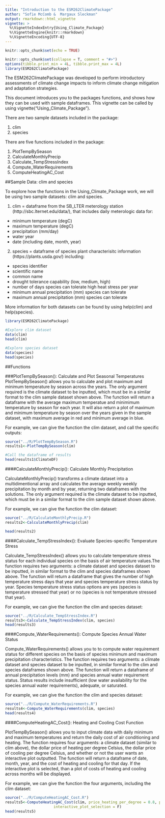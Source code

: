 ```yaml
---
title: "Introduction to the ESM262ClimatePackage"
author: "Sofie McComb &  Margaux Sleckman"
output: rmarkdown::html_vignette
vignette: >
  %\VignetteIndexEntry{Using_Climate_Package}
  %\VignetteEngine{knitr::rmarkdown}
  %\VignetteEncoding{UTF-8}
---
```


```r
knitr::opts_chunk$set(echo = TRUE)
```


```r
knitr::opts_chunk$set(collapse = T, comment = "#>")
options(tibble.print_min = 4L, tibble.print_max = 4L)
library(ESM262ClimatePackage)
```


The ESM262ClimatePackage was developed to perform introductory assessments of climate change impacts to inform climate change mitigation and adaptation strategies.

This document introduces you to the packages functions, and shows how they can be used with sample dataframes. This vignette can be called by using vignette("Using_Climate_Package").

There are two sample datasets included in the package:

1. clim
2. species


There are five functions included in the package:

1. PlotTempBySeason
2. CalculateMonthlyPrecip
3. Calculate_TempStressIndex
4. Compute_WaterRequirements
5. ComputeHeatingAC_Cost



##Sample Data: clim and species

To explore how the functions in the Using_Climate_Package work, we will be using two sample datasets: clim and species. 

1. clim = dataframe from the SB_LTER meterology station (http://sbc.lternet.edu/data/), that includes daily meterologic data for:
 + minimum temperature (degC)
 + maximum temperature (degC)
 + precipitation (mm/day)
 + water year
 + date (including date, month, year)

2. species = dataframe of species plant characterisitc information (https://plants.usda.gov/) including:
 + species identifier
 + scientific name
 + common name
 + drought tolerance capability (low, medium, high)
 + number of days species can tolerate high heat stress per year
 + minimum annual precipitation (mm) species can tolerate
 + maximum annual precipitation (mm) species can tolerate

More information for both datasets can be found by using help(clim) and help(species).

```r

library(ESM262ClimatePackage)

#Explore clim dataset
data(clim)
head(clim)

#Explore species dataset
data(species)
head(species)

```


##Functions

###PlotTempBySeason(): Calculate and Plot Seasonal Temperatures
PlotTempBySeason() allows you to calculate and plot maximum and minimum temperature by season across the years. The only argument required is the climate dataset to be inputted, which must be in a similar format to the clim sample dataset shown above. The function will return a dataframe with the average maximum temperatue and minimimum temperature by season for each year. It will also return a plot of maximum and minimum temperature by season over the years given in the sample dataset, with maximum average in red and minimum average in blue.

For example, we can give the function the clim dataset, and call the specific outputs:

```r

source("../R/PlotTempBySeason.R")
results1<-PlotTempBySeason(clim)

#Call the dataframe of results
head(results1$ClimateDF)

```


####CalculateMonthlyPrecip(): Calculate Monthly Precipitation

CalculateMonthlyPrecip() transforms a climate dataset into a multidimentional array and calculates the average weekly weekly precipitation by month and by year, returning two dataframes with the solutions. The only argument required is the climate dataset to be inputted, which must be in a similar format to the clim sample dataset shown above.

For example, we can give the function the clim dataset:

```r

source("../R/CalculateMonthlyPrecip.R")
results2<-CalculateMonthlyPrecip(clim)

head(results2)

```

####Calculate_TempStressIndex(): Evaluate Species-specific Temperature Stress

Calculate_TempStressIndex() allows you to calculate temperature stress status for each individual species on the basis of air temperature values.The function requires two arguments: a climate dataset and species dataset to be inputted, in similar format to the clim and species dataframes shown above. The function will return a dataframe that gives the number of high temperature stress days that year and species temperature stress status by year. Species temperature stress status options are yes (species is temperature stressed that year) or no (species is not temperature stressed that year). 

For example, we can give the function the clim and species dataset:

```r

source("../R/Calculate_TempStressIndex.R")
results3<-Calculate_TempStressIndex(clim, species)
head(results3)

```

####Compute_WaterRequirements(): Compute Species Annual Water Status

Compute_WaterRequirements() allows you to to compute water requirement status for different species on the basis of species minimum and maximum precipitation characteristics. The function requires two arguments: a climate dataset and species dataset to be inputted, in similar format to the clim and species dataframes shown above. The function will return a dataframe of annual precipitation levels (mm) and species annual water requirement status. Status results include insufficient (low water availability for the species annual water requirements), adequate, or saturated.

For example, we can give the function the clim and species dataset:

```r

source("../R/Compute_WaterRequirements.R")
results4<-Compute_WaterRequirements(clim, species)
head(results4)

```

####ComputeHeatingAC_Cost(): Heating and Cooling Cost Function

PlotTempBySeason() allows you to input climate data with daily minimum and maximum temperatures and return the daily cost of air conditioning and heating. The function requires four arguments: a climate dataset (similar to clim above), the dollar price of heating per degree Celsius, the dollar price of cooling per degree Celsius, and whether or not the user wants an interactive plot outputted.
The function will return a dataframe of date, month, year, and the cost of heating and cooling for that day. If the interactive plot is selected, than a plot of costs of heating and cooling across months will be displayed.

For example, we can give the function the four arguments, including the clim dataset:

```r

source("../R/ComputeHeatingAC_Cost.R")
results5<-ComputeHeatingAC_Cost(clim, price_heating_per_degree = 0.8, price_cooling_per_degree = 0.8,
                      interactive_plot_selection = F)
head(results5)


```
